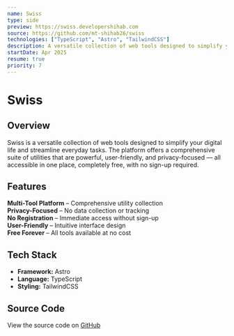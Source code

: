 ```yaml
---
name: Swiss
type: side
preview: https://swiss.developershihab.com
source: https://github.com/mt-shihab26/swiss
technologies: ["TypeScript", "Astro", "TailwindCSS"]
description: A versatile collection of web tools designed to simplify your digital life and help you with everyday tasks. Powerful, user-friendly, and privacy-focused — all in one place, all for free, with no sign-up required.
startDate: Apr 2025
resume: true
priority: 7
---
```


# **Swiss**

## **Overview**

Swiss is a versatile collection of web tools designed to simplify your digital life and streamline everyday tasks. The platform offers a comprehensive suite of utilities that are powerful, user-friendly, and privacy-focused — all accessible in one place, completely free, with no sign-up required.

## **Features**

**Multi-Tool Platform** – Comprehensive utility collection  
**Privacy-Focused** – No data collection or tracking  
**No Registration** – Immediate access without sign-up  
**User-Friendly** – Intuitive interface design  
**Free Forever** – All tools available at no cost

## **Tech Stack**

- **Framework:** Astro
- **Language:** TypeScript
- **Styling:** TailwindCSS

## **Source Code**

View the source code on [GitHub](https://github.com/mt-shihab26/swiss)
